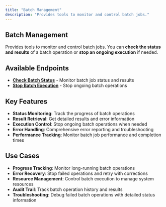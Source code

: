 ```yaml
---
title: "Batch Management"
description: "Provides tools to monitor and control batch jobs."
---
```


## Batch Management

Provides tools to monitor and control batch jobs. You can **check the status and results** of a batch operation or **stop an ongoing execution** if needed.

## Available Endpoints

- **[Check Batch Status](/api-reference/batches/batch-management/check-status)** - Monitor batch job status and results
- **[Stop Batch Execution](/api-reference/batches/batch-management/stop-execution)** - Stop ongoing batch operations

## Key Features

- **Status Monitoring**: Track the progress of batch operations
- **Result Retrieval**: Get detailed results and error information
- **Execution Control**: Stop ongoing batch operations when needed
- **Error Handling**: Comprehensive error reporting and troubleshooting
- **Performance Tracking**: Monitor batch job performance and completion times

## Use Cases

- **Progress Tracking**: Monitor long-running batch operations
- **Error Recovery**: Stop failed operations and retry with corrections
- **Resource Management**: Control batch execution to manage system resources
- **Audit Trail**: Track batch operation history and results
- **Troubleshooting**: Debug failed batch operations with detailed status information
